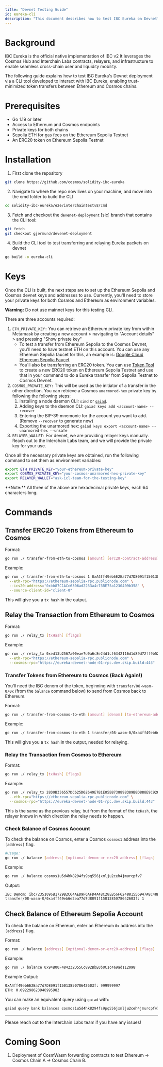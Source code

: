 ```yaml
---
title: "Devnet Testing Guide"
id: eureka-cli
description: "This document describes how to test IBC Eureka on Devnet"
---
```


# Background

IBC Eureka is the official native implementation of IBC v2
It leverages the Cosmos Hub and Interchain Labs contracts, relayers, and infrastructure to enable seamless cross-chain user and liquidity mobility.

The following guide explains how to test IBC Eureka's Devnet deployment via a CLI tool developed to interact with IBC Eureka, enabling trust-minimized token transfers between Ethereum and Cosmos chains.

# Prerequisites

- Go 1.19 or later
- Access to Ethereum and Cosmos endpoints
- Private keys for both chains
- Sepolia ETH for gas fees on the Ethereum Sepolia Testnet
- An ERC20 token on Ethereum Sepolia Testnet

# Installation

1. First clone the repository

```bash
git clone https://github.com/cosmos/solidity-ibc-eureka
```

2. Navigate to where the repo now lives on your machine, and move into the cmd folder to build the CLI

```bash
cd solidity-ibc-eureka/e2e/interchaintestv8/cmd
```

3. Fetch and checkout the `devenet-deployment` [sic] branch that contains the CLI tool:

```bash
git fetch
git checkout gjermund/devenet-deployment
```

4. Build the CLI tool to test transferring and relaying Eureka packets on devnet

```bash
go build -o eureka-cli
```

# Keys

Once the CLI is built, the next steps are to set up the Ethereum Sepolia and Cosmos devnet keys and addresses to use. Currently, you'll need to store your private keys for both Cosmos and Ethereum as environment variables.

<Warning>**Warning:** Do not use mainnet keys for this testing CLI.</Warning>

There are three accounts required:

1. `ETH_PRIVATE_KEY:` You can retrieve an Ethereum private key from within Metamask by creating a new account > navigating to "Account details" > and pressing "Show private key"
   - To test a transfer from Ethereum Sepolia to the Cosmos Devnet, you'll need to have testnet ETH on this account. You can use any Ethereum Sepolia faucet for this, an example is: [Google Cloud Ethereum Sepolia Faucet](https://cloud.google.com/application/web3/faucet/ethereum/sepolia)
   - You'll also be transferring an ERC20 token. You can use [Token Tool](https://tokentool.bitbond.com/create-token/erc20-token/ethereum-sepolia) to create a new ERC20 token on Ethereum Sepolia Testnet and use that in your command to do a Eureka transfer from Sepolia Testnet to Cosmos Devnet.
2. `COSMOS_PRIVATE_KEY:` This will be used as the initiator of a transfer in the other direction. You can retrieve a Cosmos `unarmored-hex` private key by following the following steps:
   1. Installing a node daemon CLI: `simd` or <code><a href="https://github.com/cosmos/gaia">gaiad</a></code>.
   2. Adding keys to the daemon CLI: `gaiad keys add <account-name> --recover`
   3. Entering the BIP-39 mnemonic for the account you want to add. (Remove `--recover` to generate new)
   4. Exporting the unarmored hex: `gaiad keys export <account-name> --unarmored-hex --unsafe`
3. `RELAYER_WALLET:` For devnet, we are providing relayer keys manually. Reach out to the Interchain Labs team, and we will provide the private key for your use.

Once all the necessary private keys are obtained, run the following command to set them as environment variables:

```bash
export ETH_PRIVATE_KEY="your-ethereum-private-key"
export COSMOS_PRIVATE_KEY="your-cosmos-unarmored-hex-private-key"
export RELAYER_WALLET="ask-icl-team-for-the-testing-key"
```

<Note>
  **Note:** All three of the above are hexadecimal private keys, each 64
  characters long.
</Note>

# Commands

## Transfer ERC20 Tokens from Ethereum to Cosmos

Format:

```bash
go run ./ transfer-from-eth-to-cosmos [amount] [erc20-contract-address] [to-address] [flags]
```

Example:

```bash
go run ./ transfer-from-eth-to-cosmos 1 0xA4ff49eb6E2Ea77d7D8091f1501385078642603f cosmos1u5d4hk8294fs9pq556jxmlju2ceh4jmurcpfv7 \
  --eth-rpc="https://ethereum-sepolia-rpc.publicnode.com" \
  --ics20-address="0xbb87C1ACc6306ad2233a4c7BBE75a1230409b358" \
  --source-client-id="client-0"
```

This will give you a `tx hash` in the output.

## Relay the Transaction from Ethereum to Cosmos

Format:

```bash
go run ./ relay_tx [txHash] [flags]
```

Example:

```bash
go run ./ relay_tx 0xed13b2567a00eae7d0a6c8e24d1cf6342116d1d89d72ff9b52b690cdd3a5dd98 \
  --eth-rpc="https://ethereum-sepolia-rpc.publicnode.com" \
  --cosmos-rpc="https://eureka-devnet-node-01-rpc.dev.skip.build:443"
```

### Transfer Tokens from Ethereum to Cosmos (Back Again!)

You'll need the IBC denom of the token, beginning with `transfer/08-wasm-0/0x` (from the `balance` command below) to send from Cosmos back to Ethereum.

Format:

```bash
go run ./ transfer-from-cosmos-to-eth [amount] [denom] [to-ethereum-address] [flags]
```

Example:

```bash
go run ./ transfer-from-cosmos-to-eth 1 transfer/08-wasm-0/0xa4ff49eb6e2ea77d7d8091f1501385078642603f 0x94B00F484232D55Cc892BbE0b0C1c4a9ad112098
```

This will give you a `tx hash` in the output, needed for relaying.

### Relay the Transaction from Cosmos to Ethereum

Format:

```bash
go run ./ relay_tx [txHash] [flags]
```

Example:

```bash
go run ./ relay_tx 28D0B356557DC625D62649E7B1E05B8730898389B8D888E9C920BED33429D9EB \
  --eth-rpc="https://ethereum-sepolia-rpc.publicnode.com" \
  --cosmos-rpc="https://eureka-devnet-node-01-rpc.dev.skip.build:443"
```

This is the same as the previous relay, but from the format of the `txHash`, the relayer knows in which direction the relay needs to happen.

### Check Balance of Cosmos Account

To check the balance on Cosmos, enter a Cosmos `cosmos1` address into the `[address]` flag.

```bash
#Usage:
go run ./ balance [address] [optional-denom-or-erc20-address] [flags]
```

Example:

```bash
go run ./ balance cosmos1u5d4hk8294fs9pq556jxmlju2ceh4jmurcpfv7
```

Output:

```bash
IBC Denom: ibc/2351096B1729B2C64AED9F6AFD4A4BC28EB56F624881556947A8C48EDB9ED444
transfer/08-wasm-0/0xa4ff49eb6e2ea77d7d8091f1501385078642603f: 1
```

## Check Balance of Ethereum Sepolia Account

To check the balance on Ethereum, enter an Ethereum `0x` address into the `[address]` flag.

Format:

```bash
go run ./ balance [address] [optional-denom-or-erc20-address] [flags]
```

Example:

```bash
go run ./ balance 0x94B00F484232D55Cc892BbE0b0C1c4a9ad112098
```

Example Output:

```bash
0xA4ff49eb6E2Ea77d7D8091f1501385078642603f: 999999997
ETH: 0.092298623946995983
```


You can make an equivalent query using `gaiad` with:

```bash
gaiad query bank balances cosmos1u5d4hk8294fs9pq556jxmlju2ceh4jmurcpfv7 --chain-id=highway-dev-1 --node=https://eureka-devnet-node-01-rpc.dev.skip.build:443 --output json
```

---

Please reach out to the Interchain Labs team if you have any issues!

# Coming Soon

1. Deployment of CosmWasm forwarding contracts to test Ethereum → Cosmos Chain A → Cosmos Chain B.
